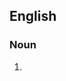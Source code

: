 ==English==

===Noun===
{{head|en|noun}}

# {{lb|en|dated|19th century}} {{alternative spelling of|zymology|lang=en}}